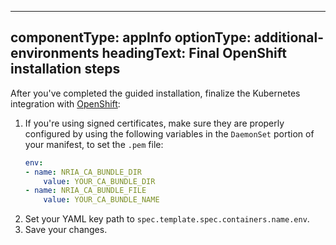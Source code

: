 
---
componentType: appInfo
optionType: additional-environments
headingText: Final OpenShift installation steps
---

After you've completed the guided installation, finalize the Kubernetes integration with [OpenShift](https://learn.openshift.com):

1. If you're using signed certificates, make sure they are properly configured by using the following variables in the `DaemonSet` portion of your manifest, to set the `.pem` file:
    ```yaml
    env:
    - name: NRIA_CA_BUNDLE_DIR
        value: YOUR_CA_BUNDLE_DIR
    - name: NRIA_CA_BUNDLE_FILE
        value: YOUR_CA_BUNDLE_NAME
    ```
2. Set your YAML key path to `spec.template.spec.containers.name.env`.
3. Save your changes.